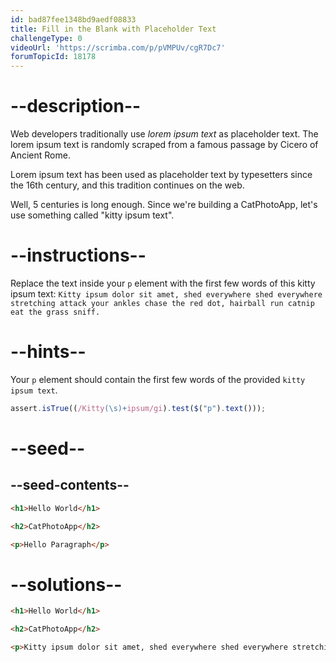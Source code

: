 ```yaml
---
id: bad87fee1348bd9aedf08833
title: Fill in the Blank with Placeholder Text
challengeType: 0
videoUrl: 'https://scrimba.com/p/pVMPUv/cgR7Dc7'
forumTopicId: 18178
---
```


# --description--

Web developers traditionally use <dfn>lorem ipsum text</dfn> as placeholder text. The lorem ipsum text is randomly scraped from a famous passage by Cicero of Ancient Rome.

Lorem ipsum text has been used as placeholder text by typesetters since the 16th century, and this tradition continues on the web.

Well, 5 centuries is long enough. Since we're building a CatPhotoApp, let's use something called "kitty ipsum text".

# --instructions--

Replace the text inside your `p` element with the first few words of this kitty ipsum text: `Kitty ipsum dolor sit amet, shed everywhere shed everywhere stretching attack your ankles chase the red dot, hairball run catnip eat the grass sniff.`

# --hints--

Your `p` element should contain the first few words of the provided `kitty ipsum text`.

```js
assert.isTrue((/Kitty(\s)+ipsum/gi).test($("p").text()));
```

# --seed--

## --seed-contents--

```html
<h1>Hello World</h1>

<h2>CatPhotoApp</h2>

<p>Hello Paragraph</p>
```

# --solutions--

```html
<h1>Hello World</h1>

<h2>CatPhotoApp</h2>

<p>Kitty ipsum dolor sit amet, shed everywhere shed everywhere stretching attack your ankles chase the red dot, hairball run catnip eat the grass sniff</p>
```
